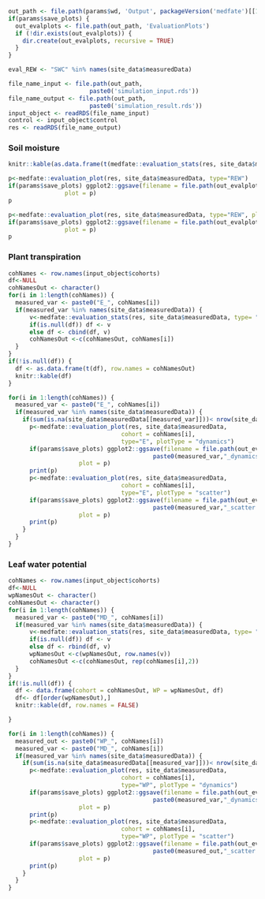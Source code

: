 
```r
out_path <- file.path(params$wd, 'Output', packageVersion('medfate')[[1]], params$model, params$conf, params$code)
if(params$save_plots) {
  out_evalplots <- file.path(out_path, 'EvaluationPlots')
  if (!dir.exists(out_evalplots)) {
    dir.create(out_evalplots, recursive = TRUE)
  }
}

eval_REW <- "SWC" %in% names(site_data$measuredData)
```


```r
file_name_input <- file.path(out_path,
                       paste0('simulation_input.rds'))
file_name_output <- file.path(out_path,
                       paste0('simulation_result.rds'))
input_object <- readRDS(file_name_input)
control <- input_object$control
res <- readRDS(file_name_output)
```


### Soil moisture
```r
knitr::kable(as.data.frame(t(medfate::evaluation_stats(res, site_data$measuredData, type="REW"))))
```


```r
p<-medfate::evaluation_plot(res, site_data$measuredData, type="REW")
if(params$save_plots) ggplot2::ggsave(filename = file.path(out_evalplots, paste0("REW_dynamics.png")),
                plot = p)
p
```

```r
p<-medfate::evaluation_plot(res, site_data$measuredData, type="REW", plotType = "scatter")
if(params$save_plots) ggplot2::ggsave(filename = file.path(out_evalplots, paste0("REW_scatter.png")),
                plot = p)
p
```

### Plant transpiration

```r
cohNames <- row.names(input_object$cohorts)
df<-NULL
cohNamesOut <- character()
for(i in 1:length(cohNames)) {
  measured_var <- paste0("E_", cohNames[i])
  if(measured_var %in% names(site_data$measuredData)) {
      v<-medfate::evaluation_stats(res, site_data$measuredData, type= "E", cohort = cohNames[i])
      if(is.null(df)) df <- v
      else df <- cbind(df, v)
      cohNamesOut <-c(cohNamesOut, cohNames[i])
  }
}
if(!is.null(df)) {
  df <- as.data.frame(t(df), row.names = cohNamesOut)
  knitr::kable(df)
}
```

```r
for(i in 1:length(cohNames)) {
  measured_var <- paste0("E_", cohNames[i])
  if(measured_var %in% names(site_data$measuredData)) {
    if(sum(is.na(site_data$measuredData[[measured_var]]))< nrow(site_data$measuredData)) {
      p<-medfate::evaluation_plot(res, site_data$measuredData, 
                                cohort = cohNames[i],
                                type="E", plotType = "dynamics")
      if(params$save_plots) ggplot2::ggsave(filename = file.path(out_evalplots,
                                         paste0(measured_var,"_dynamics.png")),
                    plot = p)
      print(p)
      p<-medfate::evaluation_plot(res, site_data$measuredData, 
                                cohort = cohNames[i],
                                type="E", plotType = "scatter")
      if(params$save_plots) ggplot2::ggsave(filename = file.path(out_evalplots,
                                         paste0(measured_var,"_scatter.png")),
                    plot = p)
      print(p)
    }
  }
}
```

### Leaf water potential

```r
cohNames <- row.names(input_object$cohorts)
df<-NULL
wpNamesOut <- character()
cohNamesOut <- character()
for(i in 1:length(cohNames)) {
  measured_var <- paste0("MD_", cohNames[i])
  if(measured_var %in% names(site_data$measuredData)) {
      v<-medfate::evaluation_stats(res, site_data$measuredData, type= "WP", cohort = cohNames[i])
      if(is.null(df)) df <- v
      else df <- rbind(df, v)
      wpNamesOut <-c(wpNamesOut, row.names(v))
      cohNamesOut <-c(cohNamesOut, rep(cohNames[i],2))
  }
}
if(!is.null(df)) {
  df <- data.frame(cohort = cohNamesOut, WP = wpNamesOut, df)
  df<- df[order(wpNamesOut),]
  knitr::kable(df, row.names = FALSE)

}
```

```r
for(i in 1:length(cohNames)) {
  measured_out <- paste0("WP_", cohNames[i])
  measured_var <- paste0("MD_", cohNames[i])
  if(measured_var %in% names(site_data$measuredData)) {
    if(sum(is.na(site_data$measuredData[[measured_var]]))< nrow(site_data$measuredData)) {
      p<-medfate::evaluation_plot(res, site_data$measuredData, 
                                cohort = cohNames[i],
                                type="WP", plotType = "dynamics")
      if(params$save_plots) ggplot2::ggsave(filename = file.path(out_evalplots,
                                         paste0(measured_var,"_dynamics.png")),
                    plot = p)
      print(p)
      p<-medfate::evaluation_plot(res, site_data$measuredData, 
                                cohort = cohNames[i],
                                type="WP", plotType = "scatter")
      if(params$save_plots) ggplot2::ggsave(filename = file.path(out_evalplots,
                                         paste0(measured_out,"_scatter.png")),
                    plot = p)
      print(p)
    }
  }
}
```
